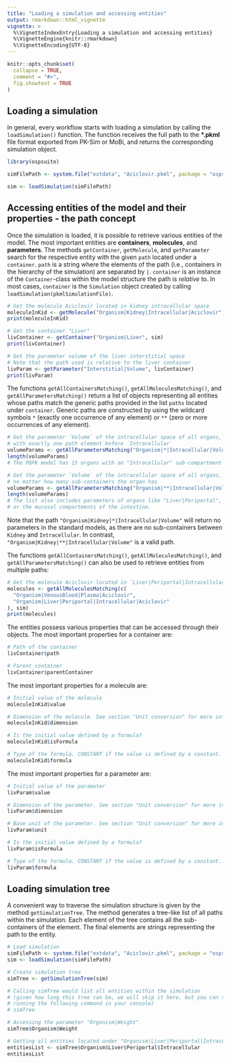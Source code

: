 ```yaml
---
title: "Loading a simulation and accessing entities"
output: rmarkdown::html_vignette
vignette: >
  %\VignetteIndexEntry{Loading a simulation and accessing entities}
  %\VignetteEngine{knitr::rmarkdown}
  %\VignetteEncoding{UTF-8}
---
```


```r
knitr::opts_chunk$set(
  collapse = TRUE,
  comment = "#>",
  fig.showtext = TRUE
)
```

## Loading a simulation

In general, every workflow starts with loading a simulation by calling the `loadSimulation()` function. The function receives the full path to the **\*.pkml** file format exported from PK-Sim or MoBi, and returns the corresponding simulation object.

```r
library(ospsuite)

simFilePath <- system.file("extdata", "Aciclovir.pkml", package = "ospsuite")

sim <- loadSimulation(simFilePath)
```

## Accessing entities of the model and their properties - the path concept

Once the simulation is loaded, it is possible to retrieve various entities of the model. The most important entities are **containers**, **molecules**, and **parameters**. The methods `getContainer`, `getMolecule`, and `getParameter` search for the respective entity with the given `path` located under a `container`. `path` is a string where the elements of the path (i.e., containers in the hierarchy of the simulation) are separated by `|`. `container` is an instance of the `Container`-class within the model structure the path is *relative* to. In most cases, `container` is the `Simulation` object created by calling `loadSimulation(pkmlSimulationFile)`.

```r
# Get the molecule Aciclovir located in kidney intracellular space
moleculeInKid <- getMolecule("Organism|Kidney|Intracellular|Aciclovir", sim)
print(moleculeInKid)

# Get the container "Liver"
livContainer <- getContainer("Organism|Liver", sim)
print(livContainer)

# Get the parameter volume of the liver interstitial space
# Note that the path used is relative to the liver container
livParam <- getParameter("Interstitial|Volume", livContainer)
print(livParam)
```

The functions `getAllContainersMatching()`, `getAllMoleculesMatching()`, and `getAllParametersMatching()` return a list of objects representing  all entities whose paths match the generic paths provided in the list `paths` located under `container`. Generic paths are constructed by using the wildcard symbols `*` (exactly one occurrence of any element) or `**` (zero or more occurrences of any element).

```r
# Get the parameter `Volume` of the intracellular space of all organs,
# with exactly one path element before `Intracellular`
volumeParams <- getAllParametersMatching("Organism|*|Intracellular|Volume", sim)
length(volumeParams)
# The PBPK model has 15 organs with an "Intracellular" sub-compartment

# Get the parameter `Volume` of the intracellular space of all organs,
# no matter how many sub-containers the organ has
volumeParams <- getAllParametersMatching("Organism|**|Intracellular|Volume", sim)
length(volumeParams)
# The list also includes parameters of organs like "Liver|Periportal",
# or the mucosal compartments of the intestine.
```

Note that the path `"Organism|Kidney|*|Intracellular|Volume"` will return no parameters in the standard models, as there are no sub-containers between `Kidney` and `Intracellular`. 
In contrast, `"Organism|Kidney|**|Intracellular|Volume"` is a valid path.

The functions `getAllContainersMatching()`, `getAllMoleculesMatching()`, and `getAllParametersMatching()` can also be used to retrieve entities from multiple paths:

```r
# Get the molecule Aciclovir located in `Liver|Periportal|Intracellular` and `VenousBlood|Plasma`
molecules <- getAllMoleculesMatching(c(
  "Organism|VenousBlood|Plasma|Aciclovir",
  "Organism|Liver|Periportal|Intracellular|Aciclovir"
), sim)
print(molecules)
```

The entities possess various properties that can be accessed through their objects. The most important properties for a container are:

```r
# Path of the container
livContainer$path

# Parent container
livContainer$parentContainer
```

The most important properties for a molecule are:

```r
# Initial value of the molecule
moleculeInKid$value

# Dimension of the molecule. See section "Unit conversion" for more information.
moleculeInKid$dimension

# Is the initial value defined by a formula?
moleculeInKid$isFormula

# Type of the formula. CONSTANT if the value is defined by a constant.
moleculeInKid$formula
```

The most important properties for a parameter are:

```r
# Initial value of the parameter
livParam$value

# Dimension of the parameter. See section "Unit conversion" for more information.
livParam$dimension

# Base unit of the parameter. See section "Unit conversion" for more information.
livParam$unit

# Is the initial value defined by a formula?
livParam$isFormula

# Type of the formula. CONSTANT if the value is defined by a constant.
livParam$formula
```

## Loading simulation tree

A convenient way to traverse the simulation structure is given by the method `getSimulationTree`. The method generates a tree-like list of all paths within the simulation. Each element of the tree contains all the sub-containers of the element. The final elements are strings representing the path to the entity.

```r
# Load simulation
simFilePath <- system.file("extdata", "Aciclovir.pkml", package = "ospsuite")
sim <- loadSimulation(simFilePath)

# Create simulation tree
simTree <- getSimulationTree(sim)

# Calling simTree would list all entities within the simulation
# (given how long this tree can be, we will skip it here, but you can try
# running the following command in your console)
# simTree

# Accessing the parameter "Organism|Weight"
simTree$Organism$Weight

# Getting all entities located under "Organism|Liver|Periportal|Intracellular"
entitiesList <- simTree$Organism$Liver$Periportal$Intracellular
entitiesList
```
